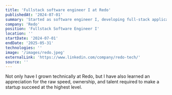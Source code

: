 ```yaml
---
title: 'Fullstack software engineer I at Redo'
publishedAt: '2024-07-01'
summary: 'Started as software engineer I, developing full-stack applications and learning modern web technologies.'
company: 'Redo'
position: 'Fullstack Software Engineer I'
location: ''
startDate: '2024-07-01'
endDate: '2025-05-31'
technologies: ''
image: '/images/redo.jpeg'
externalLink: 'https://www.linkedin.com/company/redo-tech/'
source: ''
---
```


Not only have I grown technically at Redo, but I have also learned an appreciation for the raw speed, ownership, and talent required
to make a startup succeed at the highest level.